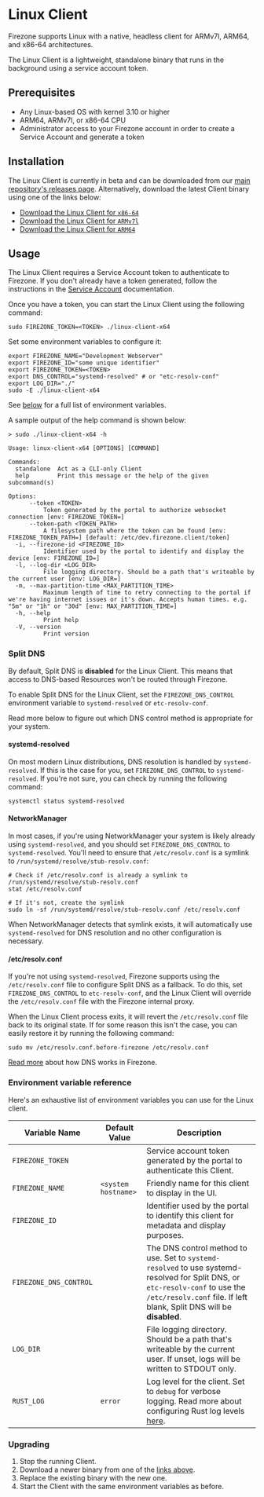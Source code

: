 
# Linux Client

Firezone supports Linux with a native, headless client for ARMv7l, ARM64, and
x86-64 architectures.

The Linux Client is a lightweight, standalone binary that runs in the background
using a service account token.

## Prerequisites

- Any Linux-based OS with kernel 3.10 or higher
- ARM64, ARMv7l, or x86-64 CPU
- Administrator access to your Firezone account in order to create a Service
  Account and generate a token

## Installation

The Linux Client is currently in beta and can be downloaded from our
[main repository's releases page](https://github.com/firezone/firezone/releases).
Alternatively, download the latest Client binary using one of the links below:

- [Download the Linux Client for `x86-64`](/dl/firezone-client-headless-linux/latest/x86_64)
- [Download the Linux Client for `ARMv7l`](/dl/firezone-client-headless-linux/latest/armv7l)
- [Download the Linux Client for `ARM64`](/dl/firezone-client-headless/linux/latest/aarch64)

## Usage

The Linux Client requires a Service Account token to authenticate to Firezone.
If you don't already have a token generated, follow the instructions in the
[Service Account](/kb/authenticate/service-accounts) documentation.

Once you have a token, you can start the Linux Client using the following
command:

```
sudo FIREZONE_TOKEN=<TOKEN> ./linux-client-x64
```

Set some environment variables to configure it:

```
export FIREZONE_NAME="Development Webserver"
export FIREZONE_ID="some unique identifier"
export FIREZONE_TOKEN=<TOKEN>
export DNS_CONTROL="systemd-resolved" # or "etc-resolv-conf"
export LOG_DIR="./"
sudo -E ./linux-client-x64
```

See [below](#environment-variable-reference) for a full list of environment
variables.

A sample output of the help command is shown below:

```
> sudo ./linux-client-x64 -h

Usage: linux-client-x64 [OPTIONS] [COMMAND]

Commands:
  standalone  Act as a CLI-only Client
  help        Print this message or the help of the given subcommand(s)

Options:
      --token <TOKEN>
          Token generated by the portal to authorize websocket connection [env: FIREZONE_TOKEN=]
      --token-path <TOKEN_PATH>
          A filesystem path where the token can be found [env: FIREZONE_TOKEN_PATH=] [default: /etc/dev.firezone.client/token]
  -i, --firezone-id <FIREZONE_ID>
          Identifier used by the portal to identify and display the device [env: FIREZONE_ID=]
  -l, --log-dir <LOG_DIR>
          File logging directory. Should be a path that's writeable by the current user [env: LOG_DIR=]
  -m, --max-partition-time <MAX_PARTITION_TIME>
          Maximum length of time to retry connecting to the portal if we're having internet issues or it's down. Accepts human times. e.g. "5m" or "1h" or "30d" [env: MAX_PARTITION_TIME=]
  -h, --help
          Print help
  -V, --version
          Print version
```

### Split DNS

By default, Split DNS is **disabled** for the Linux Client. This means that
access to DNS-based Resources won't be routed through Firezone.

To enable Split DNS for the Linux Client, set the `FIREZONE_DNS_CONTROL`
environment variable to `systemd-resolved` or `etc-resolv-conf`.

Read more below to figure out which DNS control method is appropriate for your
system.

#### systemd-resolved

On most modern Linux distributions, DNS resolution is handled by
`systemd-resolved`. If this is the case for you, set `FIREZONE_DNS_CONTROL` to
`systemd-resolved`. If you're not sure, you can check by running the following
command:

```
systemctl status systemd-resolved
```

#### NetworkManager

In most cases, if you're using NetworkManager your system is likely already
using `systemd-resolved`, and you should set `FIREZONE_DNS_CONTROL` to
`systemd-resolved`. You'll need to ensure that `/etc/resolv.conf` is a symlink
to `/run/systemd/resolve/stub-resolv.conf`:

```
# Check if /etc/resolv.conf is already a symlink to /run/systemd/resolve/stub-resolv.conf
stat /etc/resolv.conf

# If it's not, create the symlink
sudo ln -sf /run/systemd/resolve/stub-resolv.conf /etc/resolv.conf
```

When NetworkManager detects that symlink exists, it will automatically use
`systemd-resolved` for DNS resolution and no other configuration is necessary.

#### /etc/resolv.conf

If you're not using `systemd-resolved`, Firezone supports using the
`/etc/resolv.conf` file to configure Split DNS as a fallback. To do this, set
`FIREZONE_DNS_CONTROL` to `etc-resolv-conf`, and the Linux Client will override
the `/etc/resolv.conf` file with the Firezone internal proxy.

When the Linux Client process exits, it will revert the `/etc/resolv.conf` file
back to its original state. If for some reason this isn't the case, you can
easily restore it by running the following command:

```
sudo mv /etc/resolv.conf.before-firezone /etc/resolv.conf
```

[Read more](/kb/deploy/dns) about how DNS works in Firezone.

### Environment variable reference

Here's an exhaustive list of environment variables you can use for the Linux
client.

| Variable Name          | Default Value       | Description                                                                                                                                                                                             |
| ---------------------- | ------------------- | ------------------------------------------------------------------------------------------------------------------------------------------------------------------------------------------------------- |
| `FIREZONE_TOKEN`       |                     | Service account token generated by the portal to authenticate this Client.                                                                                                                              |
| `FIREZONE_NAME`        | `<system hostname>` | Friendly name for this client to display in the UI.                                                                                                                                                     |
| `FIREZONE_ID`          |                     | Identifier used by the portal to identify this client for metadata and display purposes.                                                                                                                |
| `FIREZONE_DNS_CONTROL` |                     | The DNS control method to use. Set to `systemd-resolved` to use systemd-resolved for Split DNS, or `etc-resolv-conf` to use the `/etc/resolv.conf` file. If left blank, Split DNS will be **disabled**. |
| `LOG_DIR`              |                     | File logging directory. Should be a path that's writeable by the current user. If unset, logs will be written to STDOUT only.                                                                           |
| `RUST_LOG`             | `error`             | Log level for the client. Set to `debug` for verbose logging. Read more about configuring Rust log levels [here](https://docs.rs/env_logger/latest/env_logger/).                                        |

### Upgrading

1. Stop the running Client.
1. Download a newer binary from one of the [links above](#installation).
1. Replace the existing binary with the new one.
1. Start the Client with the same environment variables as before.
